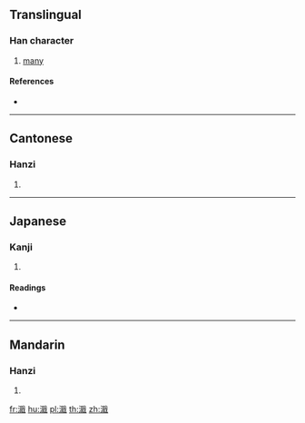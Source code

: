 {{character info/new}}
==Translingual==

===Han character===
{{Han char|rn=85|rad=水|as=13|sn=16|four=33150|canj=ERJI}}

# [[many]]

====References====
* {{Han ref|kx=0654.290|dkj=18450|dj=1065.070|hdz=31755.110|uh=6FC8|ud=28616|bh=E9EF|bd=59887}}

----

==Cantonese==

===Hanzi===
{{yue-hanzi|jyut=|y=chap1}}

# {{defn|lang=yue|sort=水13}}

----

==Japanese==

===Kanji===
{{ja-kanji|grade=|rs=水13}}

# {{defn|lang=ja|sort=水13}}

====Readings====
* {{ja-readings|on=[[しゅう]] (shū), [[そう]] (sō), [[じょう]] (jō)|kun=[[やわらぐ]] (yawaragu)}}

----

==Mandarin==

===Hanzi===
{{cmn-hanzi|pin=[[jí]] ([[ji2]])|wg=chi<sup>2</sup>}}

# {{defn|lang=cmn|sort=水13}}

[[fr:濈]]
[[hu:濈]]
[[pl:濈]]
[[th:濈]]
[[zh:濈]]
